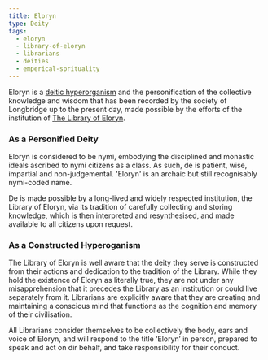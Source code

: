 ```yaml
---
title: Eloryn
type: Deity
tags:
  - eloryn
  - library-of-eloryn
  - librarians
  - deities
  - emperical-sprituality
---
```


Eloryn is a [deitic hyperorganism](lore:empirical-sprirituality) and the
personification of the collective knowledge and wisdom that has been recorded
by the society of Longbridge up to the present day, made possible by the
efforts of the institution of [The Library of Eloryn](location:library-of-eloryn).

### As a Personified Deity

Eloryn is considered to be nymi, embodying the disciplined and monastic ideals
ascribed to nymi citizens as a class. As such, de is patient, wise, impartial
and non-judgemental. 'Eloryn' is an archaic but still recognisably nymi-coded
name.

De is made possible by a long-lived and widely respected institution, the
Library of Eloryn, via its tradition of carefully collecting and storing
knowledge, which is then interpreted and resynthesised, and made available to
all citizens upon request.

### As a Constructed Hyperoganism

The Library of Eloryn is well aware that the deity they serve is constructed
from their actions and dedication to the tradition of the Library. While they
hold the existence of Eloryn as literally true, they are not under any
misapprehension that it precedes the Library as an institution or could live
separately from it. Librarians are explicitly aware that they are creating and
maintaining a conscious mind that functions as the cognition and memory of
their civilisation.

All Librarians consider themselves to be collectively the body, ears and voice
of Eloryn, and will respond to the title ‘Eloryn’ in person, prepared to speak
and act on dir behalf, and take responsibility for their conduct.

